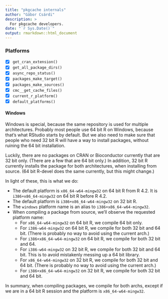 ```yaml
---
title: "pkgcache internals"
author: "Gábor Csárdi"
description: >
  For pkgcache developers.
date: "`r Sys.Date()`"
output: rmarkdown::html_document
---
```


### Platforms

* [x] `get_cran_extension()`
* [x] `get_all_package_dirs()`
* [x] `async_repo_status()`
* [x] `packages_make_target()`
* [x] `packages_make_sources()`
* [x] `cmc__get_cache_files()`
* [x] `current_r_platform()`
* [x] `default_platforms()`

#### Windows

Windows is special, because the same repository is used for multiple
architectures.
Probably most people use 64 bit R on Windows, because that's
what RStudio starts by default.
But we also need to make sure that people who need 32 bit R will have a
way to install packages, without ruining the 64 bit installation.

Luckily, there are no packages on CRAN or Bioconductor currently that are
32 bit only.
(There are a few that are 64 bit only.)
In addition, 32 bit R currently installs the package for both
architectures, when installing from source.
(64 bit R-devel does the same currently, but this might change.)

In light of these, this is what we do:

- The default platform is `x86_64-w64-mingw32` on 64 bit R from R 4.2.
  It is `i386+x86_64-mingw32` on 64 bit R before R 4.2.
- The default platform is `i386+x86_64-w64-mingw32` on 32 bit R.
- The `windows` platform name is an alias to `i386+x86_64-w64-mingw32`.
- When compiling a package from source, we'll observe the requested
  platform name:
  - For `x86_64-w64-mingw32` on 64 bit R, we compile 64 bit only.
  - For `i386-w64-mingw32` on 64 bit R, we compile for both 32 bit and 64
    bit.
    (There is probably no way to avoid using the current arch.)
  - For `i386+x86_64-w64-mingw32` on 64 bit R, we compile for both 32 bit
    and 64.
  - For `i386-w64-mingw32` on 32 bit R, we compile for both 32 bit and 64
    bit.
    This is to avoid mistakenly messing up a 64 bit library.
  - For `x86_64-w64-mingw32` on 32 bit R, we compile for both 32 bit and 64
    bit.
    (There is probably no way to avoid using the current arch.)
  - For `i386+x86_64-w64-mingw32` on 32 bit R, we compile for both 32 bit
    and 64 bit.

In summary, when compiling packages, we compile for both archs, except if 
we are in a 64 bit R session and the platform is `x86_64-w64-mingw32`.
